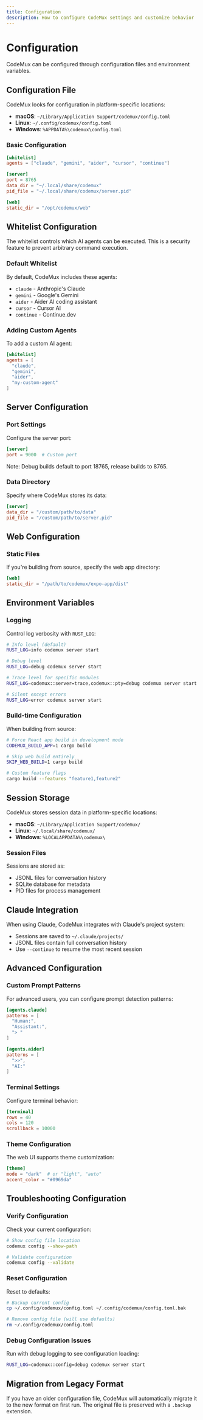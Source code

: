 ```yaml
---
title: Configuration
description: How to configure CodeMux settings and customize behavior
---
```


# Configuration

CodeMux can be configured through configuration files and environment variables.

## Configuration File

CodeMux looks for configuration in platform-specific locations:

- **macOS**: `~/Library/Application Support/codemux/config.toml`
- **Linux**: `~/.config/codemux/config.toml`
- **Windows**: `%APPDATA%\codemux\config.toml`

### Basic Configuration

```toml
[whitelist]
agents = ["claude", "gemini", "aider", "cursor", "continue"]

[server]
port = 8765
data_dir = "~/.local/share/codemux"
pid_file = "~/.local/share/codemux/server.pid"

[web]
static_dir = "/opt/codemux/web"
```

## Whitelist Configuration

The whitelist controls which AI agents can be executed. This is a security feature to prevent arbitrary command execution.

### Default Whitelist

By default, CodeMux includes these agents:
- `claude` - Anthropic's Claude
- `gemini` - Google's Gemini  
- `aider` - Aider AI coding assistant
- `cursor` - Cursor AI
- `continue` - Continue.dev

### Adding Custom Agents

To add a custom AI agent:

```toml
[whitelist]
agents = [
  "claude",
  "gemini", 
  "aider",
  "my-custom-agent"
]
```

## Server Configuration

### Port Settings

Configure the server port:

```toml
[server]
port = 9000  # Custom port
```

Note: Debug builds default to port 18765, release builds to 8765.

### Data Directory

Specify where CodeMux stores its data:

```toml
[server]
data_dir = "/custom/path/to/data"
pid_file = "/custom/path/to/server.pid"
```

## Web Configuration

### Static Files

If you're building from source, specify the web app directory:

```toml
[web]
static_dir = "/path/to/codemux/expo-app/dist"
```

## Environment Variables

### Logging

Control log verbosity with `RUST_LOG`:

```bash
# Info level (default)
RUST_LOG=info codemux server start

# Debug level
RUST_LOG=debug codemux server start

# Trace level for specific modules
RUST_LOG=codemux::server=trace,codemux::pty=debug codemux server start

# Silent except errors
RUST_LOG=error codemux server start
```

### Build-time Configuration

When building from source:

```bash
# Force React app build in development mode
CODEMUX_BUILD_APP=1 cargo build

# Skip web build entirely
SKIP_WEB_BUILD=1 cargo build

# Custom feature flags
cargo build --features "feature1,feature2"
```

## Session Storage

CodeMux stores session data in platform-specific locations:

- **macOS**: `~/Library/Application Support/codemux/`
- **Linux**: `~/.local/share/codemux/`
- **Windows**: `%LOCALAPPDATA%\codemux\`

### Session Files

Sessions are stored as:
- JSONL files for conversation history
- SQLite database for metadata
- PID files for process management

## Claude Integration

When using Claude, CodeMux integrates with Claude's project system:

- Sessions are saved to `~/.claude/projects/`
- JSONL files contain full conversation history
- Use `--continue` to resume the most recent session

## Advanced Configuration

### Custom Prompt Patterns

For advanced users, you can configure prompt detection patterns:

```toml
[agents.claude]
patterns = [
  "Human:",
  "Assistant:",
  "> "
]

[agents.aider]
patterns = [
  ">>",
  "AI:"
]
```

### Terminal Settings

Configure terminal behavior:

```toml
[terminal]
rows = 40
cols = 120
scrollback = 10000
```

### Theme Configuration

The web UI supports theme customization:

```toml
[theme]
mode = "dark"  # or "light", "auto"
accent_color = "#0969da"
```

## Troubleshooting Configuration

### Verify Configuration

Check your current configuration:

```bash
# Show config file location
codemux config --show-path

# Validate configuration
codemux config --validate
```

### Reset Configuration

Reset to defaults:

```bash
# Backup current config
cp ~/.config/codemux/config.toml ~/.config/codemux/config.toml.bak

# Remove config file (will use defaults)
rm ~/.config/codemux/config.toml
```

### Debug Configuration Issues

Run with debug logging to see configuration loading:

```bash
RUST_LOG=codemux::config=debug codemux server start
```

## Migration from Legacy Format

If you have an older configuration file, CodeMux will automatically migrate it to the new format on first run. The original file is preserved with a `.backup` extension.